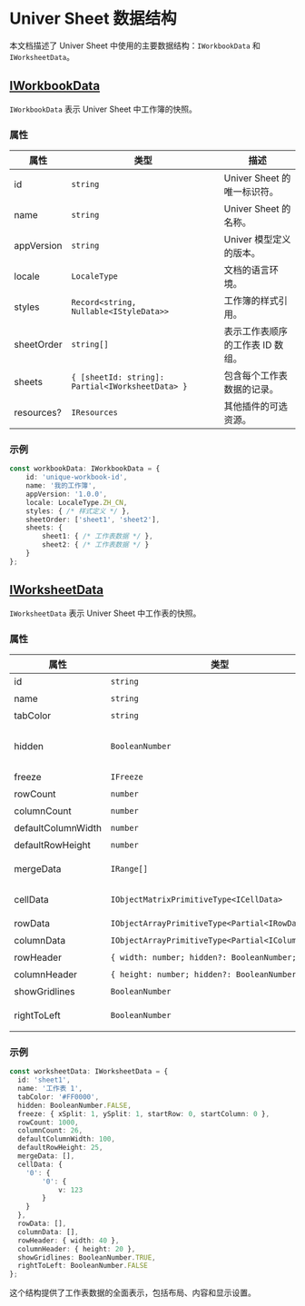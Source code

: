 # Univer Sheet 数据结构

本文档描述了 Univer Sheet 中使用的主要数据结构：`IWorkbookData` 和 `IWorksheetData`。

## [IWorkbookData](/typedoc/@univerjs/core/interfaces/IWorkbookData)

`IWorkbookData` 表示 Univer Sheet 中工作簿的快照。

### 属性

| 属性 | 类型 | 描述 |
|----------|------|-------------|
| id | `string` | Univer Sheet 的唯一标识符。 |
| name | `string` | Univer Sheet 的名称。 |
| appVersion | `string` | Univer 模型定义的版本。 |
| locale | `LocaleType` | 文档的语言环境。 |
| styles | `Record<string, Nullable<IStyleData>>` | 工作簿的样式引用。 |
| sheetOrder | `string[]` | 表示工作表顺序的工作表 ID 数组。 |
| sheets | `{ [sheetId: string]: Partial<IWorksheetData> }` | 包含每个工作表数据的记录。 |
| resources? | `IResources` | 其他插件的可选资源。 |

### 示例

```typescript
const workbookData: IWorkbookData = {
    id: 'unique-workbook-id',
    name: '我的工作簿',
    appVersion: '1.0.0',
    locale: LocaleType.ZH_CN,
    styles: { /* 样式定义 */ },
    sheetOrder: ['sheet1', 'sheet2'],
    sheets: {
        sheet1: { /* 工作表数据 */ },
        sheet2: { /* 工作表数据 */ }
    }
};
```

## [IWorksheetData](/typedoc/@univerjs/core/interfaces/IWorksheetData)

`IWorksheetData` 表示 Univer Sheet 中工作表的快照。

### 属性

| 属性 | 类型 | 描述 |
|----------|------|-------------|
| id | `string` | 工作表的唯一标识符。 |
| name | `string` | 工作表的名称。 |
| tabColor | `string` | 工作表标签的颜色。 |
| hidden | `BooleanNumber` | 工作表是否隐藏。默认值：`BooleanNumber.FALSE`。 |
| freeze | `IFreeze` | 冻结窗格设置。 |
| rowCount | `number` | 总行数。 |
| columnCount | `number` | 总列数。 |
| defaultColumnWidth | `number` | 列的默认宽度。 |
| defaultRowHeight | `number` | 行的默认高度。 |
| mergeData | `IRange[]` | 合并单元格范围的数组。 |
| cellData | `IObjectMatrixPrimitiveType<ICellData>` | 单元格内容的矩阵。[详情](guides/sheet/getting-started/cell-data) |
| rowData | `IObjectArrayPrimitiveType<Partial<IRowData>>` | 行数据对象的数组。 |
| columnData | `IObjectArrayPrimitiveType<Partial<IColumnData>>` | 列数据对象的数组。 |
| rowHeader | `{ width: number; hidden?: BooleanNumber; }` | 行标题配置。 |
| columnHeader | `{ height: number; hidden?: BooleanNumber; }` | 列标题配置。 |
| showGridlines | `BooleanNumber` | 是否显示网格线。 |
| rightToLeft | `BooleanNumber` | 工作表是否为从右到左模式。 |

### 示例

```typescript
const worksheetData: IWorksheetData = {
  id: 'sheet1',
  name: '工作表 1',
  tabColor: '#FF0000',
  hidden: BooleanNumber.FALSE,
  freeze: { xSplit: 1, ySplit: 1, startRow: 0, startColumn: 0 },
  rowCount: 1000,
  columnCount: 26,
  defaultColumnWidth: 100,
  defaultRowHeight: 25,
  mergeData: [],
  cellData: {
    '0': {
        '0': {
            v: 123
        }
    }
  },
  rowData: [],
  columnData: [],
  rowHeader: { width: 40 },
  columnHeader: { height: 20 },
  showGridlines: BooleanNumber.TRUE,
  rightToLeft: BooleanNumber.FALSE
};
```

这个结构提供了工作表数据的全面表示，包括布局、内容和显示设置。
